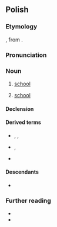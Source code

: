 {{also|szkołą}}
==Polish==
{{wp|dab=szkoła|lang=pl|szkoła (oświata)}}

===Etymology===
{{bor+|pl|la|schola}}, from {{der|pl|grc|σχολή}}.

===Pronunciation===
{{pl-p|a=Pl-szkoła.ogg}}

===Noun===
{{pl-noun|f|dim=szkółka}}

# [[school]] {{gl|educational institution}}
#: {{hypo|pl|uczelnia|uniwersytet|kolegium}}
# [[school]] {{gl|doctrine}}

====Declension====
{{pl-decl-noun-f|genp=szkół}}

====Derived terms====
* {{qualifier|verbs}} {{l|pl|szkolić}}, {{l|pl|wyszkolić}}, {{l|pl|przeszkolić}}
* {{qualifier|nouns}} {{l|pl|szkolnictwo}}, {{l|pl|szkolenie}}
* {{qualifier|adjective}} {{l|pl|szkolny}}

====Descendants====
* {{desctree|bor=1|ru|школа}}

===Further reading===
* {{R:pl:WSJP}}
* {{R:pl:PWN}}

{{C|pl|Buildings|Education}}